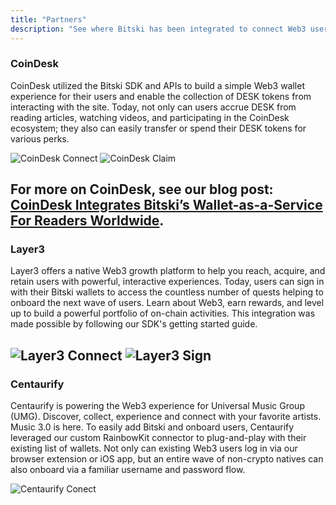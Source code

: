 ```yaml
---
title: "Partners"
description: "See where Bitski has been integrated to connect Web3 users to our wallet experience"
---
```


### CoinDesk
CoinDesk utilized the Bitski SDK and APIs to build a simple Web3 wallet experience for their users and enable the collection of DESK tokens from interacting with the site. 
Today, not only can users accrue DESK from reading articles, watching videos, and participating in the CoinDesk ecosystem; they also can easily transfer or spend their DESK tokens for various perks. 

![CoinDesk Connect](/assets/images/coindesk-connect.png)
![CoinDesk Claim](/assets/images/coindesk-claim.png)

For more on CoinDesk, see our blog post: [CoinDesk Integrates Bitski’s Wallet-as-a-Service For Readers Worldwide](https://www.bitski.com/blog/coindesk-integrates-bitski-wallet-as-a-service).
---
### Layer3
Layer3 offers a native Web3 growth platform to help you reach, acquire, and retain users with powerful, interactive experiences. Today, users can sign in with their Bitski wallets to access the 
countless number of quests helping to onboard the next wave of users. Learn about Web3, earn rewards, and level up to build a powerful portfolio of on-chain activities. This integration was made 
possible by following our SDK's getting started guide. 

![Layer3 Connect](/assets/images/layer-3-connect.png)
![Layer3 Sign](/assets/images/layer-3-sign.png)
---
### Centaurify
Centaurify is powering the Web3 experience for Universal Music Group (UMG). Discover, collect, experience and connect with your favorite artists. Music 3.0 is here. To easily add Bitski and onboard
users, Centaurify leveraged our custom RainbowKit connector to plug-and-play with their existing list of wallets. Not only can existing Web3 users log in via our browser extension or iOS app, but
an entire wave of non-crypto natives can also onboard via a familiar username and password flow. 

![Centaurify Conect](/assets/images/centaurify-connect.png)

